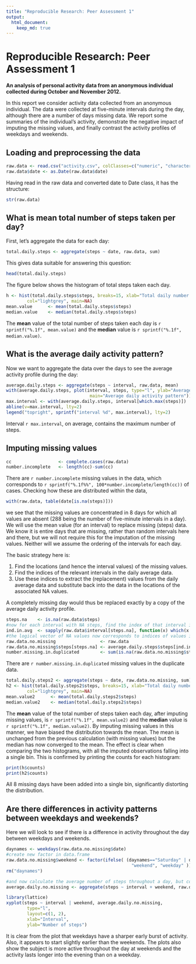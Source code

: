 ```yaml
---
title: "Reproducible Research: Peer Assessment 1"
output: 
  html_document:
    keep_md: true
---
```


# Reproducible Research: Peer Assessment 1
**An analysis of personal activity data from an anonymous individual collected during 
October and November 2012.**

In this report we consider activity data collected from an anonymous individual. The
data were collected at five-minute intervals during the day, although there are a number
of days missing data. We report some summaries of the individual's activity, demonstrate
the negative impact of imputing the missing values, and finally contrast the activity
profiles of weekdays and weekends.

## Loading and preprocessing the data
```r
raw.data <- read.csv("activity.csv", colClasses=c("numeric", "character", "numeric"))
raw.data$date <- as.Date(raw.data$date)
 ```
Having read in the raw data and converted date to Date class, it has the structure:
```r
str(raw.data)
```



## What is mean total number of steps taken per day?
First, let's aggregate the data for each day:
```r
total.daily.steps <- aggregate(steps ~ date, raw.data, sum)
```
This gives data suitable for answering this question:
```r
head(total.daily.steps)
```
The figure below shows the histogram of total steps taken each day.
```r
h <- hist(total.daily.steps$steps, breaks=15, xlab="Total daily number of steps",
        col="lightgrey", main=NA)
mean.value      <- mean(total.daily.steps$steps)
median.value    <- median(total.daily.steps$steps)
```

The **mean** value of the total number of steps taken each day is `r sprintf("%.1f", mean.value)` and
the **median** value is `r sprintf("%.1f", median.value)`.



## What is the average daily activity pattern?
Now we want to aggregate the data over the days to see the average activity profile
during the day:
```r
average.daily.steps <- aggregate(steps ~ interval, raw.data, mean)
with(average.daily.steps, plot(interval, steps, type="l", ylab="Average number of steps",
                                main="Average daily activity pattern"))
max.interval <- with(average.daily.steps, interval[which.max(steps)])
abline(v=max.interval, lty=2)
legend("topright", sprintf("interval %d", max.interval), lty=2)
```

Interval `r max.interval`, on average, contains the maximum number of steps.


## Imputing missing values
```r
cc                  <- complete.cases(raw.data)
number.incomplete   <- length(cc)-sum(cc)
```

There are `r number.incomplete` missing values in the data, which corresponds to
`r sprintf("%.1f%%", 100*number.incomplete/length(cc))` of cases.
Checking how these are distributed within the data,
```r
with(raw.data, table(date[is.na(steps)]))
```
we see that the missing values are concentrated in 8 days for which all values are absent
(288 being the number of five-minute intervals in a day).
We will use the mean value (for an interval) to replace missing (steps) data.
We know it is entire days that are missing,
rather than random intervals here and there, but we will not require this for the imputation of the missing
values. Neither will we assume the ordering of the intervals for each day.

The basic strategy here is:  

1. Find the locations (and hence the interval values) of the missing values.  
2. Find the indices of the relevant intervals in the daily average data.  
3. Use these indices to extract the (replacement) values from the daily average data and
substitute back into the data in the locations of the associated NA values.  

A completely missing day would thus be replaced exactly by a copy of the average daily activity profile.

```r
steps.na    <- is.na(raw.data$steps)
#now for each interval with NA steps, find the index of that interval in the average:
ind.in.avg  <- sapply(raw.data$interval[steps.na], function(x) which(x == average.daily.steps$interval))
#the logical vector of NA values now corresponds to indices of values in average.daily.steps
raw.data.no.missing                 <- raw.data
raw.data.no.missing$steps[steps.na] <- average.daily.steps$steps[ind.in.avg]
number.missing.in.duplicated        <- sum(is.na(raw.data.no.missing$steps)) #check for any still missing 
```
There are `r number.missing.in.duplicated` missing values in the duplicate data.

```r
total.daily.steps2 <- aggregate(steps ~ date, raw.data.no.missing, sum)
h2 <- hist(total.daily.steps2$steps, breaks=15, xlab="Total daily number of steps\n(Missing values substituted)",
        col="lightgrey", main=NA)
mean.value2      <- mean(total.daily.steps2$steps)
median.value2    <- median(total.daily.steps2$steps)
```
The **mean** value of the total number of steps taken each day, after imputing missing values,
is `r sprintf("%.1f", mean.value2)` and the **median** value is `r sprintf("%.1f", median.value2)`.
By imputing missing values in this manner, we have biased the distribution towards the mean. The mean is unchanged
from the previous calculation (with missing values) but the median has now converged to the mean. The effect is
clear when comparing the two histograms, with all the imputed observations falling into a single bin. This is
confirmed by printing the counts for each histogram:
```r
print(h$counts)
print(h2$counts)
```
All 8 missing days have been added into a single bin, significantly distorting the distribution.

## Are there differences in activity patterns between weekdays and weekends?
Here we will look to see if there is a difference in activity throughout the day between weekdays
and weekends.

```r
daynames <- weekdays(raw.data.no.missing$date)
#create new factor in data.frame
raw.data.no.missing$weekend <- factor(ifelse( (daynames=="Saturday" | daynames=="Sunday"), 
                                                "weekend", "weekday" ))
rm("daynames")

#and now calculate the average number of steps throughout a day, but conditioned on weekend/weekday
average.daily.no.missing <- aggregate(steps ~ interval + weekend, raw.data.no.missing, mean)

library(lattice)
xyplot(steps ~ interval | weekend, average.daily.no.missing, 
        type="l", 
        layout=c(1, 2), 
        xlab="Interval", 
        ylab="Number of steps")
```

It is clear from the plot that weekdays have a sharper early burst of activity. Also, it appears to start 
slightly earlier than the weekends. The plots also show the subject is more active throughout the day at weekends
and the activity lasts longer into the evening than on a weekday.

